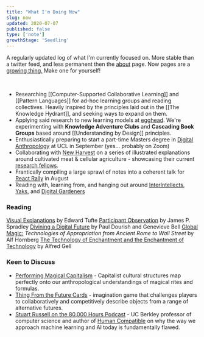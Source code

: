 ```yaml
---
title: "What I'm Doing Now"
slug: now
updated: 2020-07-07
published: false
type: ['note']
growthStage: 'Seedling'
---
```


A regularly updated log of what I'm currently focused on.
More stable than a twitter feed, and less permanent then the [about](/about) page. <Footnote idName={1}>Now pages are a [growing thing.](https://nownownow.com/about) Make one for yourself!</Footnote>

<br />

- Researching [[Computer-Supported Collaborative Learning]] and [[Pattern Languages]] for ad-hoc learning groups and reading collectives. Heavily inspired by the principles laid out in the [[The Knowledge Hydrant]], and seeking ways to expand on them.
- Applying said research to new learning models at [egghead](https://egghead.io/). We're experimenting with **Knowledge Adventure Clubs** and **Cascading Book Groups** based around [[Understanding by Design]] principles.
- Enthusiastically preparing to start a part-time Masters degree in [Digital Anthropology](https://www.ucl.ac.uk/anthropology/study/graduate-taught/digital-anthropology-msc) at UCL in September (yes... probably on Zoom)
- Collaborating with [New Harvest](https://www.new-harvest.org/) on a series of illustrated explanations around cultivated meat & cellular agriculture - showcasing their current [research fellows](https://www.new-harvest.org/current_research_projects).
- Frantically compiling a large sprawl of notes into a coherent talk for [React Rally](https://www.reactrally.com/) in August
- Reading with, learning from, and hanging out around [InterIntellects](https://www.interintellect.com/), [Yaks](https://www.yakcollective.org/), and [Digital Gardeners](https://github.com/MaggieAppleton/digital-gardeners)

### Reading

[Visual Explanations](/visual-explanations) by Edward Tufte
[Participant Observation](/participant-observation) by James P. Spradley
[Divining a Digital Future](https://mitpress.mit.edu/books/divining-digital-future) by Paul Dourish and Genevieve Bell
[Global Magic:](https://www.librarything.com/work/17612548) _Technologies of Appropriation from Ancient Rome to Wall Street_ by Alf Hornberg
[The Technology of Enchantment and the Enchantment of Technology](http://www.xenopraxis.net/readings/gell_technologyenchantment.pdf) by Alfred Gell

### Keen to Discuss

- [Performing Magical Capitalism](https://www.epicpeople.org/performing-magical-capitalism/) - Capitalist cultural structures map perfectly onto our anthropological understandings of magical rites and formulas.
- [Thing From the Future Cards](http://situationlab.org/project/the-thing-from-the-future/) - imagination game that challenges players to collaboratively and competitively describe objects from a range of alternative futures.
- [Stuart Russell on the 80,000 Hours Podcast](https://www.breaker.audio/80000-hours-podcast-with-rob-wiblin/e/66223732) - UC Berkley professor of computer science and author of [Human Compatible](https://www.librarything.com/work/23714642) on why the way we approach machine learning and AI today is fundamentally flawed.

